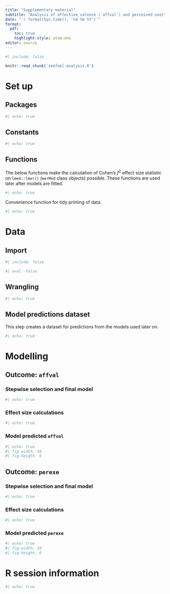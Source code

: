 ```yaml
---
title: "Supplementary material"
subtitle: "Analysis of affective valence (`affval`) and perceived exertion (`perexe`) outcomes"
date: "`r format(Sys.time(), '%d %b %Y')`"
format: 
  pdf:
    toc: true
    highlight-style: atom-one
editor: source
---
```


```R
#| include: false

knitr::read_chunk('seefeel-analysis.R')
```


\newpage

# Set up

## Packages

```R
#| echo: true
```

\newpage

## Constants

```R
#| echo: true
```

## Functions

The below functions make the calculation of Cohen's $f^2$ effect size statistic on `lme4::lmer()` (`merMod` class objects) possible. These functions are used later after models are fitted.

```R
#| echo: true
```

Convenience function for tidy printing of data.

```R
#| echo: true
```

\newpage

# Data

## Import

```R
#| include: false
```

```R
#| eval: false
```



## Wrangling

```R
#| echo: true
```


## Model predictions dataset

This step creates a dataset for predictions from the models used later on.

```R
#| echo: true
```


\newpage

# Modelling

## Outcome: `affval`

### Stepwise selection and final model


```R
#| echo: true

```


### Effect size calculations

```R
#| echo: true

```

### Model predicted `affval`

```R
#| echo: true
#| fig-width: 10
#| fig-height: 6

```





\newpage


## Outcome: `perexe`

### Stepwise selection and final model


```R
#| echo: true

```


### Effect size calculations

```R
#| echo: true

```

### Model predicted `perexe`

```R
#| echo: true
#| fig-width: 10
#| fig-height: 6

```


\newpage


# R session information

```R
#| echo: true

```
